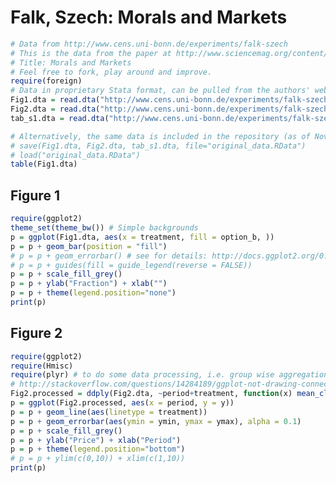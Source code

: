 Falk, Szech: Morals and Markets
========================================================


```r
# Data from http://www.cens.uni-bonn.de/experiments/falk-szech
# This is the data from the paper at http://www.sciencemag.org/content/340/6133/707.full.pdf
# Title: Morals and Markets
# Feel free to fork, play around and improve.
require(foreign)
# Data in proprietary Stata format, can be pulled from the authors' website 
Fig1.dta = read.dta("http://www.cens.uni-bonn.de/experiments/falk-szech/fig1.dta")
Fig2.dta = read.dta("http://www.cens.uni-bonn.de/experiments/falk-szech/fig2.dta")
tab_s1.dta = read.dta("http://www.cens.uni-bonn.de/experiments/falk-szech/tab-s1.dta")

# Alternatively, the same data is included in the repository (as of Nov. 20th, 2013) and can be used directly, should the need arise
# save(Fig1.dta, Fig2.dta, tab_s1.dta, file="original_data.RData")
# load("original_data.RData")
table(Fig1.dta)
```


Figure 1
------
```r
require(ggplot2)
theme_set(theme_bw()) # Simple backgrounds
p = ggplot(Fig1.dta, aes(x = treatment, fill = option_b, ))
p = p + geom_bar(position = "fill")
# p = p + geom_errorbar() # see for details: http://docs.ggplot2.org/0.9.3.1/geom_errorbar.html
# p = p + guides(fill = guide_legend(reverse = FALSE))
p = p + scale_fill_grey()
p = p + ylab("Fraction") + xlab("")
p = p + theme(legend.position="none")
print(p)
```

Figure 2
-------

```r
require(ggplot2)
require(Hmisc)
require(plyr) # to do some data processing, i.e. group wise aggregations, we use plyr
# http://stackoverflow.com/questions/14284189/ggplot-not-drawing-connection-lines-between-group-means-any-more
Fig2.processed = ddply(Fig2.dta, ~period+treatment, function(x) mean_cl_boot(x$trade_price) )
p = ggplot(Fig2.processed, aes(x = period, y = y))
p = p + geom_line(aes(linetype = treatment))
p = p + geom_errorbar(aes(ymin = ymin, ymax = ymax), alpha = 0.1)
p = p + scale_fill_grey()
p = p + ylab("Price") + xlab("Period")
p = p + theme(legend.position="bottom")
# p = p + ylim(c(0,10)) + xlim(c(1,10))
print(p)

```


